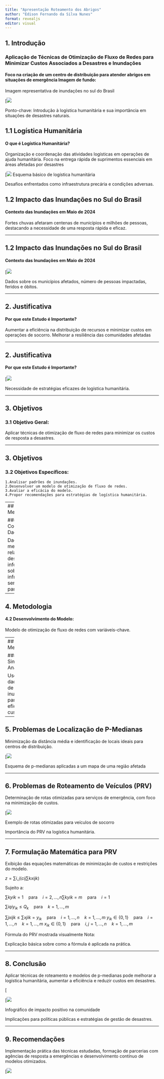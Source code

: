 ```yaml
---
title: "Apresentação Roteamento dos Abrigos"
author: "Edison Fernando da Silva Nunes"
format: revealjs
editor: visual
---
```


## 1. Introdução

### Aplicação de Técnicas de Otimização de Fluxo de Redes para Minimizar Custos Associados a Desastres e Inundações

#### Foco na criação de um centro de distribuição para atender abrigos em situações de emergência Imagem de fundo:

Imagem representativa de inundações no sul do Brasil

\[![](https://www.rbsdirect.com.br/filestore/7/7/1/7/1/8/4_b5dab759f432dfb/4817177_55d7fe199d70eeb.jpg?w=1400)

Ponto-chave: Introdução à logística humanitária e sua importância em situações de desastres naturais.

## 1.1 Logística Humanitária

#### O que é Logística Humanitária?

Organização e coordenação das atividades logísticas em operações de ajuda humanitária. Foco na entrega rápida de suprimentos essenciais em áreas afetadas por desastres

\[![](https://github.com/efsnunes/efsnunes.github.io/raw/main/cicloLHtempo.png) Esquema básico de logística humanitária

Desafios enfrentados como infraestrutura precária e condições adversas.

## 1.2 Impacto das Inundações no Sul do Brasil

#### Contexto das Inundações em Maio de 2024

Fortes chuvas afetaram centenas de municípios e milhões de pessoas, destacando a necessidade de uma resposta rápida e eficaz.

------------------------------------------------------------------------

## 1.2 Impacto das Inundações no Sul do Brasil

#### Contexto das Inundações em Maio de 2024

\[![](https://www.oaltouruguai.com.br/_imagens/noticias/b3727975efdc1668e57d7b2ccc6f6e64.jpeg)

Dados sobre os municípios afetados, número de pessoas impactadas, feridos e óbitos.

------------------------------------------------------------------------

## 2. Justificativa

#### Por que este Estudo é Importante?

Aumentar a eficiência na distribuição de recursos e minimizar custos em operações de socorro. Melhorar a resiliência das comunidades afetadas

------------------------------------------------------------------------

## 2. Justificativa

#### Por que este Estudo é Importante?

\[![](https://projetocolabora.com.br/wp-content/uploads/2024/05/20240508chuvasrspets2-anselmocunhaafp-000-34qn8f3.jpg)

Necessidade de estratégias eficazes de logística humanitária.

------------------------------------------------------------------------

## 3. Objetivos

### 3.1 Objetivo Geral:

Aplicar técnicas de otimização de fluxo de redes para minimizar os custos de resposta a desastres.

------------------------------------------------------------------------

## 3. Objetivos

### 3.2 Objetivos Específicos:

```         
1.Analisar padrões de inundações. 
2.Desenvolver um modelo de otimização de fluxo de redes. 
3.Avaliar a eficácia do modelo. 
4.Propor recomendações para estratégias de logística humanitária.
```

---
## 4. Metodologia

#### 4.1 Coleta de Dados:

Dados meteorológicos, relatórios de desastres e informações sobre infraestrutura serão coletados para análise.
---

## 4. Metodologia

#### 4.2 Desenvolvimento do Modelo:

Modelo de otimização de fluxo de redes com variáveis-chave.

---
## 4. Metodologia

#### 4.3 Simulação e Análise:

Uso de dados reais de inundações para avaliar eficiência e custos.
---

## 5. Problemas de Localização de P-Medianas

Minimização da distância média e identificação de locais ideais para centros de distribuição.

\[![](https://github.com/efsnunes/efsnunes.github.io/raw/main/p-medianas.png)

Esquema de p-medianas aplicadas a um mapa de uma região afetada

------------------------------------------------------------------------

## 6. Problemas de Roteamento de Veículos (PRV)

Determinação de rotas otimizadas para serviços de emergência, com foco na minimização de custos.

\[![](https://upload.wikimedia.org/wikipedia/commons/3/30/PRVC.jpg)

Exemplo de rotas otimizadas para veículos de socorro

Importância do PRV na logística humanitária.

------------------------------------------------------------------------

## 7. Formulação Matemática para PRV

Exibição das equações matemáticas de minimização de custos e restrições do modelo.

$z= \sum{i,j}^{}\left ( c{ij} \sum{k}^{}x{ijk}\right)$

Sujeito a:

$\sum{k}^{}y{ik}=1\quad \text{para} \quad i=2,...,n \sum{k}^{}y{ik}=m  \quad \text{para} \quad  i=1$

$\sum{i}^{}q{i}y_{ik}\leqslant Q_{k} \quad \text{para} \quad k=1,...,m$

$\sum{j}^{}x{ijk}\leqslant \sum{x{jik}}=y_{ik} \quad \text{para} \quad i=1,...,n \quad k=1,...,m$ $y_{ik}\in \left\{0,1 \right\} \quad \text{para} \quad i=1,...,n\quad k=1,...,m$ $x_{ik}\in \left\{0,1 \right\} \quad \text{para} \quad i,j=1,...,n \quad k=1,...,m$

Fórmula do PRV mostrada visualmente Nota:

Explicação básica sobre como a fórmula é aplicada na prática.

------------------------------------------------------------------------

## 8. Conclusão

Aplicar técnicas de roteamento e modelos de p-medianas pode melhorar a logística humanitária, aumentar a eficiência e reduzir custos em desastres.

\[

\[![](https://github.com/efsnunes/efsnunes.github.io/raw/main/cicloLH.png)

Infográfico de impacto positivo na comunidade

Implicações para políticas públicas e estratégias de gestão de desastres.

------------------------------------------------------------------------

## 9. Recomendações

Implementação prática das técnicas estudadas, formação de parcerias com agências de resposta a emergências e desenvolvimento contínuo de modelos otimizados.

\[![](https://github.com/efsnunes/efsnunes.github.io/raw/main/capacita%C3%A7%C3%A3oLH.png)

```r

```

